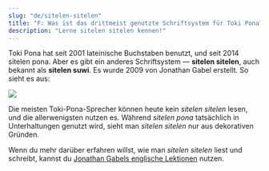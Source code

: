 ```yaml
---
slug: "de/sitelen-sitelen"
title: "F: Was ist das drittmeist genutzte Schriftsystem für Toki Pona?"
description: "Lerne sitelen sitelen kennen!"
---
```


Toki Pona hat seit 2001 lateinische Buchstaben benutzt, und seit 2014 sitelen pona.
Aber es gibt ein anderes Schriftsystem — **sitelen sitelen**, auch bekannt als **sitelen suwi**. Es wurde 2009 von Jonathan Gabel erstellt. So sieht es aus:

<img src="https://jonathangabel.com/images/t47/t47.09001_2_l.jpg" />

Die meisten Toki-Pona-Sprecher können heute kein *sitelen sitelen* lesen, und die allerwenigsten nutzen es. Während *sitelen pona* tatsächlich in Unterhaltungen genutzt wird, sieht man *sitelen sitelen* nur aus dekorativen Gründen.

Wenn du mehr darüber erfahren willst, wie man *sitelen sitelen* liest und schreibt, kannst du [Jonathan Gabels englische Lektionen](https://jonathangabel.com/toki-pona/) nutzen.
